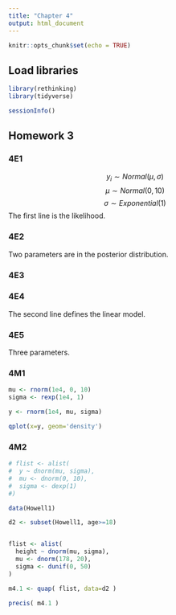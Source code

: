 ```yaml
---
title: "Chapter 4"
output: html_document
---
```


```r
knitr::opts_chunk$set(echo = TRUE)
```

## Load libraries


```r
library(rethinking)
library(tidyverse)

sessionInfo()
```

## Homework 3

### 4E1


$$y_{i} \sim Normal(\mu, \sigma)$$
$$\mu \sim Normal(0,10)$$
$$\sigma \sim Exponential(1)$$
The first line is the likelihood.

### 4E2
Two parameters are in the posterior distribution.

### 4E3

### 4E4

The second line defines the linear model.

### 4E5

Three parameters.

### 4M1

````r

mu <- rnorm(1e4, 0, 10)
sigma <- rexp(1e4, 1)

y <- rnorm(1e4, mu, sigma)

qplot(x=y, geom='density')

````


### 4M2

````r

# flist <- alist(
#  y ~ dnorm(mu, sigma),
#  mu <- dnorm(0, 10),
#  sigma <- dexp(1)
#)

data(Howell1)

d2 <- subset(Howell1, age>=18)


flist <- alist(
  height ~ dnorm(mu, sigma),
  mu <- dnorm(178, 20),
  sigma <- dunif(0, 50)
)

m4.1 <- quap( flist, data=d2 )

precis( m4.1 )

````


